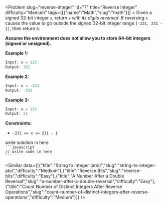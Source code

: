 
<Problem slug="reverse-integer" id="7" title="Reverse Integer" difficulty="Medium" tags={[{"name":"Math","slug":"math"}]} >
    Given a signed 32-bit integer `x`, return `x` _with its digits reversed_. If reversing `x` causes the value to go outside the signed 32-bit integer range `[-231, 231 - 1]`, then return `0`.

**Assume the environment does not allow you to store 64-bit integers (signed or unsigned).**

**Example 1:**

```javascript 
Input: x = 123
Output: 321

```

**Example 2:**

```javascript 
Input: x = -123
Output: -321

```

**Example 3:**

```javascript 
Input: x = 120
Output: 21

```

**Constraints:**

*   `-231 <= x <= 231 - 1`
</Problem >

<Solution>
write solution in here
</Solution>

<Code>
```javascript
// write code in here
```
</Code>

<Similar data={[{"title":"String to Integer (atoi)","slug":"string-to-integer-atoi","difficulty":"Medium"},{"title":"Reverse Bits","slug":"reverse-bits","difficulty":"Easy"},{"title":"A Number After a Double Reversal","slug":"a-number-after-a-double-reversal","difficulty":"Easy"},{"title":"Count Number of Distinct Integers After Reverse Operations","slug":"count-number-of-distinct-integers-after-reverse-operations","difficulty":"Medium"}]} />
